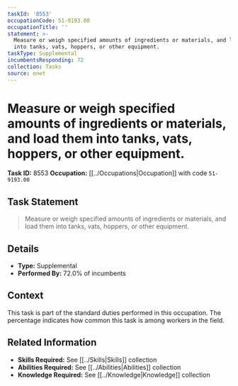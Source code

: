 ```yaml
---
taskId: '8553'
occupationCode: 51-9193.00
occupationTitle: ''
statement: >-
  Measure or weigh specified amounts of ingredients or materials, and load them
  into tanks, vats, hoppers, or other equipment.
taskType: Supplemental
incumbentsResponding: 72
collection: Tasks
source: onet
---
```

# Measure or weigh specified amounts of ingredients or materials, and load them into tanks, vats, hoppers, or other equipment.

**Task ID:** 8553
**Occupation:** [[../Occupations|Occupation]] with code `51-9193.00`

## Task Statement

> Measure or weigh specified amounts of ingredients or materials, and load them into tanks, vats, hoppers, or other equipment.

## Details

- **Type:** Supplemental
- **Performed By:** 72.0% of incumbents

## Context

This task is part of the standard duties performed in this occupation. The percentage indicates how common this task is among workers in the field.

## Related Information

- **Skills Required:** See [[../Skills|Skills]] collection
- **Abilities Required:** See [[../Abilities|Abilities]] collection
- **Knowledge Required:** See [[../Knowledge|Knowledge]] collection
